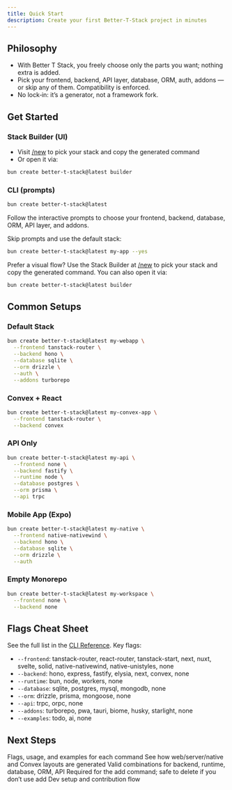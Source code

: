 ```yaml
---
title: Quick Start
description: Create your first Better-T-Stack project in minutes
---
```


## Philosophy

- With Better T Stack, you freely choose only the parts you want; nothing extra is added.
- Pick your frontend, backend, API layer, database, ORM, auth, addons — or skip any of them. Compatibility is enforced.
- No lock‑in: it’s a generator, not a framework fork.

## Get Started

### Stack Builder (UI)

- Visit [/new](/new) to pick your stack and copy the generated command
- Or open it via:

```bash
bun create better-t-stack@latest builder
```

### CLI (prompts)

```bash
bun create better-t-stack@latest
```

Follow the interactive prompts to choose your frontend, backend, database, ORM, API layer, and addons.

Skip prompts and use the default stack:

```bash
bun create better-t-stack@latest my-app --yes
```

Prefer a visual flow? Use the Stack Builder at [/new](/new) to pick your stack and copy the generated command. You can also open it via:

```bash
bun create better-t-stack@latest builder
```

## Common Setups

### Default Stack

```bash
bun create better-t-stack@latest my-webapp \
  --frontend tanstack-router \
  --backend hono \
  --database sqlite \
  --orm drizzle \
  --auth \
  --addons turborepo
```

### Convex + React

```bash
bun create better-t-stack@latest my-convex-app \
  --frontend tanstack-router \
  --backend convex
```

### API Only

```bash
bun create better-t-stack@latest my-api \
  --frontend none \
  --backend fastify \
  --runtime node \
  --database postgres \
  --orm prisma \
  --api trpc
```

### Mobile App (Expo)

```bash
bun create better-t-stack@latest my-native \
  --frontend native-nativewind \
  --backend hono \
  --database sqlite \
  --orm drizzle \
  --auth
```

### Empty Monorepo

```bash
bun create better-t-stack@latest my-workspace \
  --frontend none \
  --backend none
```

## Flags Cheat Sheet

See the full list in the [CLI Reference](/docs/cli). Key flags:

- `--frontend`: tanstack-router, react-router, tanstack-start, next, nuxt, svelte, solid, native-nativewind, native-unistyles, none
- `--backend`: hono, express, fastify, elysia, next, convex, none
- `--runtime`: bun, node, workers, none
- `--database`: sqlite, postgres, mysql, mongodb, none
- `--orm`: drizzle, prisma, mongoose, none
- `--api`: trpc, orpc, none
- `--addons`: turborepo, pwa, tauri, biome, husky, starlight, none
- `--examples`: todo, ai, none

## Next Steps

<Cards>
  <Card href="/docs/cli" title="CLI (per-command)">
    Flags, usage, and examples for each command
  </Card>
  <Card href="/docs/project-structure" title="Project Structure">
    See how web/server/native and Convex layouts are generated
  </Card>
  <Card href="/docs/compatibility" title="Compatibility">
    Valid combinations for backend, runtime, database, ORM, API
  </Card>
  <Card href="/docs/bts-config" title="bts.jsonc">
    Required for the add command; safe to delete if you don’t use add
  </Card>
  <Card href="/docs/contributing" title="Contributing">
    Dev setup and contribution flow
  </Card>
</Cards>
